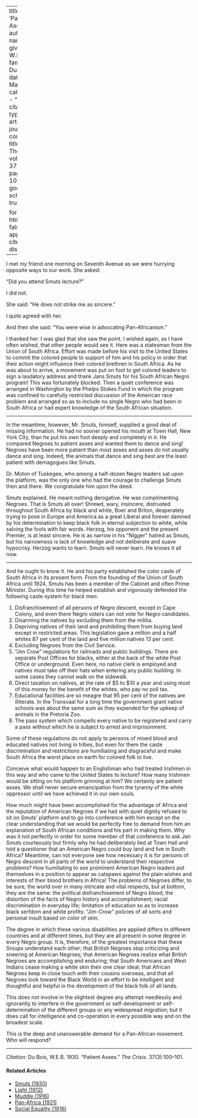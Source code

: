 
---
title: 'Patient Asses'
author:
  - name:
      given: W.E.B.
      family: Du Bois
date: Mar. 1930
categories: 
  - ""
citation: 
  type: article-journal
  container-title: The Crisis
  volume: 37
  issue: 3
  page: 100-101
google-scholar: true

format:
  html:
    toc: false
    appendix-cite-as: display
---


I met my friend one morning on Seventh Avenue as we were hurrying opposite ways to our work. She asked:

"Did you attend Smuts lecture?"

I did not.

She said: "He does not strike me as sincere."

I quite agreed with her.

And then she said: "You were wise in advocating Pan-Africanism."

I thanked her. I was glad that she saw the point. I wished again, as I have often wished, that other people would see it. Here was a statesman from the Union of South Africa. Effort was made before his visit to the United States to commit the colored people to support of him and his policy in order that their action might influence their colored brethren in South Africa. As he was about to arrive, a movement was put on foot to get colored leaders to sign a laudatory address and thank Jans Smuts for his South African Negro program! This was fortunately blocked. Then a quiet conference was arranged in Washington by the Phelps Stokes Fund in which the program was confined to carefully restricted discussion of the American race problem and arranged so as to include no single Negro who had been in South Africa or had expert knowledge of the South African situation.

-----------------

In the meantime, however, Mr. Smuts, himself, supplied a good deal of missing information. He had no sooner opened his mouth at Town Hall, New York City, than he put his own foot deeply and completely in it. He compared Negroes to patient asses and wanted them to dance and sing! Negroes have been more patient than most asses and asses do not usually dance and sing. Indeed, the animals that dance and sing best are the least patient with demagogues like Smuts.

Dr. Moton of Tuskegee, who among a half-dozen Negro leaders sat upon the platform, was the only one who had the courage to challenge Smuts then and there. We congratulate him upon the deed.

Smuts explained. He meant nothing derogative. He was complimenting Negroes. That is Smuts all over! Shrewd, wary, insincere, distrusted throughout South Africa by black and white, Boer and Briton, desperately trying to pose in Europe and America as a great Liberal and forever damned by his determination to keep black folk in eternal subjection to white, while salving the fools with fair words. Herzog, his opponent and the present Premier, is at least sincere. He is as narrow in his "Nigger" hatred as Smuts, but his narrowness is lack of knowledge and not deliberate and suave hypocrisy. Herzog wants to learn. Smuts will never learn. He knows it all now.

-----------------

And he ought to know it. He and his party established the color caste of South Africa in its present form. From the founding of the Union of South Africa until 1924, Smuts has been a member of the Cabinet and often Prime Minister. During this time he helped establish and vigorously defended the following caste system for black men:

1. Disfranchisement of all persons of Negro descent, except in Cape Colony, and even there Negro voters can not vote for Negro candidates.
2. Disarming the natives by excluding them from the militia.
3. Depriving natives of their land and prohibiting them from buying land except in restricted areas. This legislation gave a million and a half whites 87 per cent of the land and five million natives 13 per cent.
4. Excluding Negroes from the Civil Service.
5. "Jim Crow" regulations for railroads and public buildings. There are separate Post Offices for blacks, either at the back of the white Post Office or underground. Even here, no native clerk is employed and natives must take off their hats when entering any public building. In some cases they cannot walk on the sidewalk.
6. Direct taxation on natives, at the rate of $5 to $10 a year and using most of this money for the benefit of the whites, who pay no poll tax.
7. Educational facilities are so meagre that 95 per cent of the natives are illiterate. In the Transvaal for a long time the government grant native schools was about the same sum as they expended for the upkeep of animals in the Pretoria Zoo.
8. The pass system which compells every native to be registered and carry a pass without which he is subject to arrest and imprisonment.

Some of these regulations do not apply to persons of mixed blood and educated natives not living in tribes, but even for them the caste discrimination and restrictions are humiliating and disgraceful and make South Africa the worst place on earth for colored folk to live.

Conceive what would happen to an Englishman who had treated Irishmen in this way and who came to the United States to lecture? How many Irishmen would be sitting on his platform grinning at him? We certainly are patient asses. We shall never secure emancipation from the tyranny of the white oppressor until we have achieved it in our own souls.

How much might have been accomplished for the advantage of Africa and the reputation of American Negroes if we had with quiet dignity refused to sit on Smuts' platform and to go into conference with him except on the clear understanding that we would be perfectly free to demand from him an explanation of South African conditions and his part in making them. Why was it not perfectly in order for some member of that conference to ask Jan Smuts courteously but firmly why he had deliberately lied at Town Hall and told a questioner that an American Negro could buy land and live in South Africa? Meantime, can not everyone see how necessary it is for persons of Negro descent in all parts of the world to understand their respective problems? How humiliating to see prominent American Negro leaders put themselves in a position to appear as catspaws against the plain wishes and interests of their blood brothers in Africa!
The problems of Negroes differ, to be sure, the world over in many intricate and vital respects, but at bottom, they are the same: the political disfranchisement of Negro blood; the distortion of the facts of Negro history and accomplishment; racial discrimination in everyday life; limitation of education so as to increase black serfdom and white profits: "Jim-Crow" policies of all sorts and personal insult based on color of skin.

The degree in which these various disabilities are applied differs in different countries and at different times, but they are all present in some degree in every Negro group. It is, therefore, of the greatest importance that these Sroups understand each other; that British Negroes stop criticizing and sneering at American Negroes; that American Negroes realize what British Negroes are accomplishing and enduring; that South Americans and West Indians cease making a white skin their one clear ideal; that African Negroes keep in close touch with their cousins overseas, and that all Negroes look toward the Black World in an effort to be intelligent and thoughtful and helpful in the development of the black folk of all lands.

This does not involve in the slightest degree any attempt needlessly and ignorantly to interfere in the government or self-development or self-determination of the different groups or any widespread migration; but it does call for intelligence and co-operation in every possible way and on the broadest scale.

This is the deep and unanswerable demand for a Pan-African movement. Who will respond?

_____________
*Citation:* Du Bois, W.E.B. 1930. "Patient Asses." *The Crisis*. 37(3):100&ndash;101.

<!-- Similar articles start here -->
<div  class="clear-wrap"></div>

#### Related Articles

* [Smuts (1930)](/Volumes/37/02/smuts.html)
* [Light (1912)](/Volumes/03/04/light.html)
* [Muddle (1916)](/Volumes/13/02/muddle.html)
* [Pan-Africa (1921)](/Volumes/21/03/pan-africa.html)
* [Social Equality (1916)](/Volumes/12/01/social_equality.html)

<!-- Similar articles end here -->